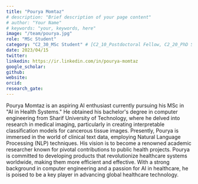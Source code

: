 ```yaml
---
title: "Pourya Momtaz"
# description: "Brief description of your page content"
# author: "Your Name"
# keywords: "your, keywords, here"
image: "/team/pourya.jpg"
role: "MSc Student"
category: "C2_30_MSc Student" # [C2_10_Postdoctoral Fellow, C2_20_PhD Student, C2_30_MSc Student, C2_40_Intern, C2_50_Research Assistant, C2_60_Summer Student]
date: 2023/04/15
twitter:
linkedin: https://ir.linkedin.com/in/pourya-momtaz
google_scholar: 
github:
website: 
orcid: 
research_gate:
---
```


Pourya Momtaz is an aspiring AI enthusiast currently pursuing his MSc in "AI in Health Systems." He obtained his bachelor's degree in computer engineering from Sharif University of Technology, where he delved into research in medical imaging, particularly in creating interpretable classification models for cancerous tissue images. Presently, Pourya is immersed in the world of clinical text data, employing Natural Language Processing (NLP) techniques.
His vision is to become a renowned academic researcher known for pivotal contributions to public health projects. Pourya is committed to developing products that revolutionize healthcare systems worldwide, making them more efficient and effective. With a strong background in computer engineering and a passion for AI in healthcare, he is poised to be a key player in advancing global healthcare technology.
